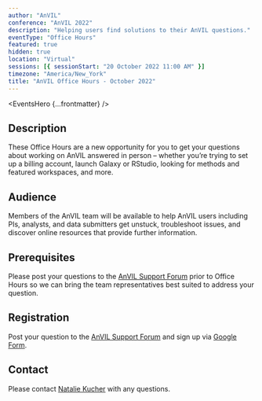 ```yaml
---
author: "AnVIL"
conference: "AnVIL 2022"
description: "Helping users find solutions to their AnVIL questions."
eventType: "Office Hours"
featured: true
hidden: true
location: "Virtual"
sessions: [{ sessionStart: "20 October 2022 11:00 AM" }]
timezone: "America/New_York"
title: "AnVIL Office Hours - October 2022"
---
```


<EventsHero {...frontmatter} />

## Description

These Office Hours are a new opportunity for you to get your questions about working on AnVIL answered in person –
whether you’re trying to set up a billing account, launch Galaxy or RStudio, looking for methods and featured
workspaces, and more.

## Audience

Members of the AnVIL team will be available to help AnVIL users including PIs, analysts, and data submitters get
unstuck, troubleshoot issues, and discover online resources that provide further information.

## Prerequisites

Please post your questions to the [AnVIL Support Forum]({anvilHelpURL}/t/anvil-office-hours-20oct2022-11-am-et/139) prior to Office Hours so we can bring the team representatives best suited to address your question.

## Registration

Post your question to the [AnVIL Support Forum]({anvilHelpURL}/t/anvil-office-hours-20oct2022-11-am-et/139) and sign up via [Google Form](https://forms.gle/3AoNBJ8ruwUD1uAe7).

## Contact

Please contact [Natalie Kucher]({natalieKucher}) with any questions.
